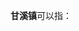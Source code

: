 '''甘溪镇'''可以指：
{{PRC admin/disambig|43/04/24/105/000|51/01/31/106/000|61/09/28/108/000}}
{{disambig|cat=三字中国镇名消歧义}}